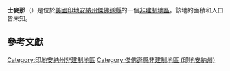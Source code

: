 {{noteTA
|G1=USState
|G2=地名
|G3=Unit
}}
{{Infobox settlement
|official_name            = 士麥那
|native_name = Smyrna
|settlement_type          = [[非建制地區|非建制地區]]
|image_skyline            = 
|imagesize                = 
|pushpin_map              = USA Indiana
|pushpin_label            = 士麥那
|pushpin_label_position   = top
|pushpin_map_caption      = 士麥那在印地安納州的位置
|subdivision_type         = [[世界政區索引|國家]]
|subdivision_type1        = [[美国州份|州份]]
|subdivision_type2        = [[印地安納州行政区划|縣]]
|subdivision_name         = [[美国|美国]]
|subdivision_name1        = [[印地安納州|印地安納州]]
|subdivision_name2        = [[傑佛遜縣_(印地安納州)|傑佛遜縣]]
|elevation_ft             = 741
|elevation_m              = 226
|area_total_km2           = 
|area_total_sq_mi         = 
|area_land_km2            = 
|area_land_sq_mi          = 
|area_water_km2           = 
|area_water_sq_mi         = 
|population_as_of         = 2010
|population_footnotes     = 
|population_total         = 
|population_metro         = 
|population_density_km2   = auto
|population_density_sq_mi = auto
|timezone                 = [[北美东部时区|北美东部时区]]
|utc_offset               = -5
|coordinates              = {{coord|38|46|51|N|85|28|51|W|display=inline,title}}
| coor_pinpoint           = 
| coordinates_footnotes   = 
|timezone_DST             = EDT
|utc_offset_DST           = -4
|postal_code_type         = [[美國郵區編號|郵區編號]]
|postal_code              = 
|area_code                = {{link-en|电话区号812|Area code 812|812}}
|blank_name = [[地名信息系统|GNIS ID]]
|blank_info = 443716<ref name="GNIS">{{cite gnis|443716|Smyrna}}</ref>
}}
'''士麥那'''（{{lang-en|Smyrna}}）是位於[[美國|美國]][[印地安納州|印地安納州]][[傑佛遜縣_(印地安納州)|傑佛遜縣]]的一個[[非建制地區|非建制地區]]。該地的面積和人口皆未知。

== 參考文獻 ==
{{reflist}}

{{傑佛遜縣 (印地安納州)}}

{{DEFAULTSORT:Smyrna}}
[[Category:印地安納州非建制地區|Category:印地安納州非建制地區]]
[[Category:傑佛遜縣非建制地區_(印地安納州)|Category:傑佛遜縣非建制地區 (印地安納州)]]

{{Indiana-geo-stub}}